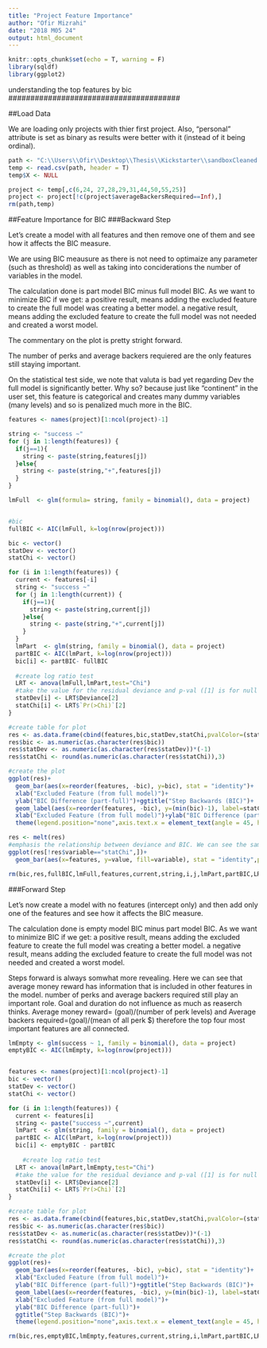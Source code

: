 ```yaml
---
title: "Project Feature Importance"
author: "Ofir Mizrahi"
date: "2018 M05 24"
output: html_document
---
```


```r
knitr::opts_chunk$set(echo = T, warning = F)
library(sqldf)
library(ggplot2)
```

#######################################
understanding the top features by bic
#######################################


##Load Data

We are loading only projects with thier first project. Also, "personal" attribute is set as binary as results were better with it (instead of it being ordinal).

```r
path <- "C:\\Users\\Ofir\\Desktop\\Thesis\\Kickstarter\\sandboxCleaned.csv"
temp <- read.csv(path, header = T)
temp$X <- NULL

project <- temp[,c(6,24, 27,28,29,31,44,50,55,25)]
project <- project[!c(project$averageBackersRequired==Inf),]
rm(path,temp)
```


##Feature Importance for BIC
###Backward Step

Let's create a model with all features and then remove one of them and see how it affects the BIC measure.

We are using BIC meausure as there is not need to optimaize any parameter (such as threshold) as well as taking into conciderations the number of variables in the model.

The calculation done is part model BIC minus full model BIC. As we want to minimize BIC if we get:
a positive result, means adding the excluded feature to create the full model was creating a better model.
a negative result, means adding the excluded feature to create the full model was not needed and created a worst model.

The commentary on the plot is pretty stright forward.

The number of perks and average backers requiered are the only features still staying important.

On the statistical test side, we note that valuta is bad yet regarding Dev the full model is significantly better. Why so? because just like "continent" in the user set, this feature is categorical and creates many dummy variables (many levels) and so is penalized much more in the BIC.

```r

features <- names(project)[1:ncol(project)-1]

string <- "success ~"
for (j in 1:length(features)) {
  if(j==1){
    string <- paste(string,features[j])
  }else{
    string <- paste(string,"+",features[j])
  }
}

lmFull  <- glm(formula= string, family = binomial(), data = project)


#bic
fullBIC <- AIC(lmFull, k=log(nrow(project)))

bic <- vector()
statDev <- vector()
statChi <- vector()

for (i in 1:length(features)) {
  current <- features[-i]
  string <- "success ~"
  for (j in 1:length(current)) {
    if(j==1){
      string <- paste(string,current[j])
    }else{
      string <- paste(string,"+",current[j])
    }
  }
  lmPart  <- glm(string, family = binomial(), data = project)
  partBIC <- AIC(lmPart, k=log(nrow(project)))
  bic[i] <- partBIC- fullBIC
  
  #create log ratio test
  LRT <- anova(lmFull,lmPart,test="Chi")
  #take the value for the residual deviance and p-val ([1] is for null dev)
  statDev[i] <- LRT$Deviance[2]
  statChi[i] <- LRT$`Pr(>Chi)`[2]
}

#create table for plot
res <- as.data.frame(cbind(features,bic,statDev,statChi,pvalColor=(statChi<0.05)))
res$bic <- as.numeric(as.character(res$bic))
res$statDev <- as.numeric(as.character(res$statDev))*(-1)
res$statChi <- round(as.numeric(as.character(res$statChi)),3)

#create the plot
ggplot(res)+
  geom_bar(aes(x=reorder(features, -bic), y=bic), stat = "identity")+
  xlab("Excluded Feature (from full model)")+
  ylab("BIC Difference (part-full)")+ggtitle("Step Backwards (BIC)")+
  geom_label(aes(x=reorder(features, -bic), y=(min(bic)-1), label=statChi, fill= pvalColor),size=5)+
  xlab("Excluded Feature (from full model)")+ylab("BIC Difference (part-full)")+ggtitle("Step Backwards (BIC)")+
  theme(legend.position="none",axis.text.x = element_text(angle = 45, hjust = 1))

res <- melt(res)
#emphasis the relationship between deviance and BIC. We can see the same gap for each variable except "continent" (there also a bit different with "noFBfriends which it logic")
ggplot(res[!res$variable=="statChi",])+
  geom_bar(aes(x=features, y=value, fill=variable), stat = "identity",position = "dodge")

rm(bic,res,fullBIC,lmFull,features,current,string,i,j,lmPart,partBIC,LRT,statChi,statDev)

```


###Forward Step

Let's now create a model with no features (intercept only) and then add only one of the features and see how it affects the BIC measure.

The calculation done is empty model BIC minus part model BIC. As we want to minimize BIC if we get:
a positive result, means adding the excluded feature to create the full model was creating a better model.
a negative result, means adding the excluded feature to create the full model was not needed and created a worst model.

Steps forward is always somwhat more revealing. Here we can see that average money reward has information that is included in other features in the model. number of perks and average backers required still play an important role. Goal and duration do not influence as much as reaserch thinks.
Average money reward= (goal)/(number of perk levels) and Average backers required=(goal)/(mean of all perk $) therefore the top four most important features are all connected.

```r
lmEmpty <- glm(success ~ 1, family = binomial(), data = project)
emptyBIC <- AIC(lmEmpty, k=log(nrow(project)))


features <- names(project)[1:ncol(project)-1]
bic <- vector()
statDev <- vector()
statChi <- vector()

for (i in 1:length(features)) {
  current <- features[i]
  string <- paste("success ~",current)
  lmPart  <- glm(string, family = binomial(), data = project)
  partBIC <- AIC(lmPart, k=log(nrow(project)))
  bic[i] <- emptyBIC - partBIC 
  
    #create log ratio test
  LRT <- anova(lmPart,lmEmpty,test="Chi")
  #take the value for the residual deviance and p-val ([1] is for null dev)
  statDev[i] <- LRT$Deviance[2]
  statChi[i] <- LRT$`Pr(>Chi)`[2]
}

#create table for plot
res <- as.data.frame(cbind(features,bic,statDev,statChi,pvalColor=(statChi<0.05)))
res$bic <- as.numeric(as.character(res$bic))
res$statDev <- as.numeric(as.character(res$statDev))*(-1)
res$statChi <- round(as.numeric(as.character(res$statChi)),3)

#create the plot
ggplot(res)+
  geom_bar(aes(x=reorder(features, -bic), y=bic), stat = "identity")+
  xlab("Excluded Feature (from full model)")+
  ylab("BIC Difference (part-full)")+ggtitle("Step Backwards (BIC)")+
  geom_label(aes(x=reorder(features, -bic), y=(min(bic)-1), label=statChi, fill= pvalColor),size=5)+
  xlab("Excluded Feature (from full model)")+
  ylab("BIC Difference (part-full)")+
  ggtitle("Step Backwards (BIC)")+
  theme(legend.position="none",axis.text.x = element_text(angle = 45, hjust = 1))

rm(bic,res,emptyBIC,lmEmpty,features,current,string,i,lmPart,partBIC,LRT,statChi,statDev)
```

